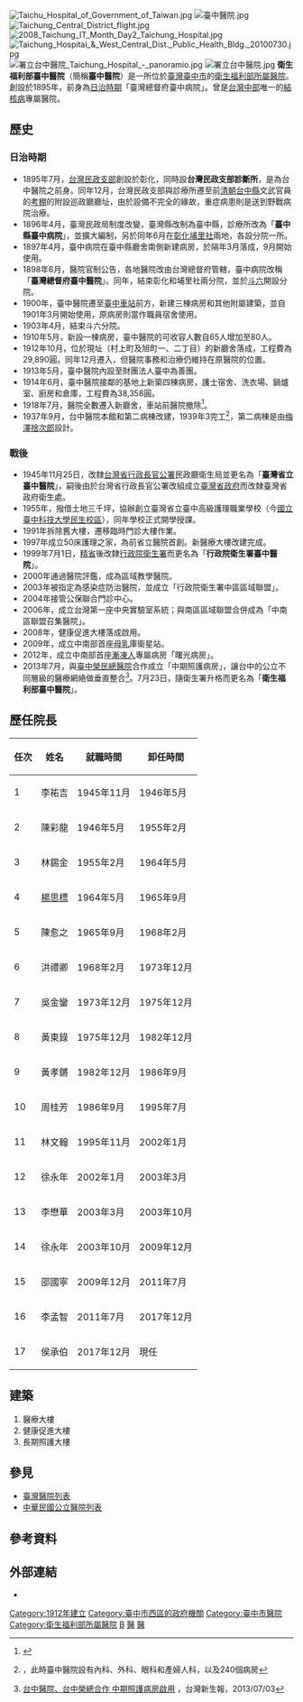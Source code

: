 {{Infobox hospital
| name        =衛生福利部臺中醫院
| name_en     =Ministry of Health and Welfare Taichung Hospital
| admin       =行政院衛生福利部
| logo        =
| image       =Taichung Hospital-2.JPG
| country     ={{ROC-TWN}}
| address     =臺中市西區廣民里2鄰三民路一段199號
| coordinates =<!-- 在此填寫醫院位置的坐標。 -->
| discriminate_code=0117030010
| funding     =公立
| type        =綜合教學醫院
| Division_of_medical_liability=區域醫院
| affiliation =行政院衛生福利部
| beds        =747床
| num_employees=本院：720人<br/>居家護理所：4人<br/>護理之家：26人
| emergency   =中度級（不含高危險妊娠孕產婦及新生兒照護品質）
| helipad     =<!-- 在此填寫醫院的直昇機坪代碼（可使用機場代碼）。只在有確實參考支持的情況下使用。 -->
| founded     =1912年
| closed      =<!-- 此項目為選擇性。在此填入醫院停辦的日期。 -->
| demolished  =<!-- 此項目為選擇性。在此填入醫院被拆卸的日期。 -->
| dean        =侯承伯（師（一）級）
| website     ={{URL|www.taic.mohw.gov.tw}}
}}
[[File:Taichu_Hospital_of_Government_of_Taiwan.jpg|thumb]]
[[File:臺中醫院.jpg|thumb]]
[[File:Taichung_Central_District_flight.jpg|thumb]]
[[File:2008_Taichung_IT_Month_Day2_Taichung_Hospital.jpg|thumb]]
[[File:Taichung_Hospital_&_West_Central_Dist._Public_Health_Bldg._20100730.jpg|thumb]]
[[File:署立台中醫院_Taichung_Hospital_-_panoramio.jpg|thumb]]
[[File:署立台中醫院.jpg|thumb]]
'''衛生福利部臺中醫院'''（簡稱'''臺中醫院'''）是一所位於[[臺灣|臺灣]][[臺中市|臺中市]]的[[衛生福利部所屬醫院|衛生福利部所屬醫院]]。創設於1895年，前身為[[台灣日治時期|日治時期]]「臺灣總督府臺中病院」。曾是[[台灣中部|台灣中部]]唯一的[[結核病|結核病]]專屬醫院。

== 歷史 ==
=== 日治時期 ===
*1895年7月，[[台灣民政支部|台灣民政支部]]創設於彰化，同時設'''台灣民政支部診斷所'''，是為台中醫院之前身。同年12月，台灣民政支部與診療所遷至前[[清朝|清朝]][[台中縣|台中縣]]文武官員的[[臺灣府儒考棚|考棚]]的附設巡政廳廳址，由於設備不完全的緣故，重症病患則是送到野戰病院治療。
*1896年4月，臺灣民政局制度改變，臺灣縣改制為臺中縣，診療所改為「'''臺中縣臺中病院'''」，並擴大編制，另於同年6月在[[彰化市|彰化]][[埔里鎮|埔里社]]兩地，各設分院一所。
*1897年4月，臺中病院在臺中縣廳舍南側新建病房，於隔年3月落成，9月開始使用。
*1898年6月，醫院官制公告，各地醫院改由台灣總督府管轄，臺中病院改稱「'''臺灣總督府臺中醫院'''」。同年，結束彰化和埔里社兩分院，並於[[斗六市|斗六]]開設分院。
*1900年，臺中醫院遷至[[臺中車站|臺中車站]]前方，新建三棟病房和其他附屬建築，並自1901年3月開始使用，原病房則當作職員宿舍使用。
*1903年4月，結束斗六分院。
*1910年5月，新設一棟病房，臺中醫院的可收容人數自65人增加至80人。
*1912年10月，位於現址（村上町及旭町一、二丁目）的新廳舍落成，工程費為29,890圓。同年12月遷入，但醫院事務和治療仍維持在原醫院的位置。
*1913年5月，臺中醫院內設至財團法人臺中為善團。
*1914年6月，臺中醫院接鄰的基地上新築四棟病房，護士宿舍、洗衣場、鍋爐室、廚房和倉庫，工程費為38,358圓。
*1918年7月，醫院全數遷入新廳舍，車站前醫院撤除<ref>{{cite book |author1=臺中市役所 |title=臺中市史 |date=1934-01-20 |publisher=臺灣新聞社}}</ref>。
*1937年9月，台中醫院本館和第二病棟改建，1939年3完工<ref>{{cite journal |title=臺中醫院新營工事概要 |journal=臺灣建築會誌 |date=1943-04-14 |volume=15}}，此時臺中醫院設有內科、外科、眼科和產婦人科，以及240個病房</ref>，第二病棟是由[[梅澤捨次郎|梅澤捨次郎]]設計。

=== 戰後 ===
*1945年11月25日，改隸[[台灣省行政長官公署|台灣省行政長官公署]]民政廳衛生局並更名為「'''臺灣省立臺中醫院'''」，嗣後由於台灣省行政長官公署改組成立[[臺灣省政府|臺灣省政府]]而改隸臺灣省政府衛生處。
*1955年，撥借土地三千坪，協辦創立臺灣省立臺中高級護理職業學校（今[[國立臺中科技大學民生校區|國立臺中科技大學民生校區]]），同年學校正式開學授課。
*1991年拆除舊大樓，遷移臨時門診大樓作業。
*1997年成立50床護理之家，為前省立醫院首創。新醫療大樓改建完成。
*1999年7月1日，[[精省|精省]]後改隸[[行政院衛生署|行政院衛生署]]而更名為「'''行政院衛生署臺中醫院'''」。
*2000年通過醫院評鑑，成為區域教學醫院。
*2003年被指定為感染症防治醫院，並成立「行政院衛生署中區區域聯盟」。
*2004年接管公保聯合門診中心。
*2006年，成立台灣第一座中央實驗室系統；與南區區域聯盟合併成為「中南區聯盟召集醫院」。
*2008年，健康促進大樓落成啟用。
*2009年，成立中南部首座[[母乳|母乳]]庫衛星站。
*2012年，成立中南部首座[[漸凍人|漸凍人]]專屬病房「曙光病房」。
*2013年7月，與[[臺中榮民總醫院|臺中榮民總醫院]]合作成立「中期照護病房」，讓台中的公立不同層級的醫療網絡做垂直整合<ref>[http://61.222.185.194/?FID=14&CID=195609 台中醫院、台中榮總合作 中期照護病房啟用] {{Wayback|url=http://61.222.185.194/?FID=14&CID=195609 |date=20210309154815 }}，台灣新生報，2013/07/03</ref>。7月23日，隨衛生署升格而更名為「'''衛生福利部臺中醫院'''」。

==歷任院長==
{| class="wikitable"
|-
!任次||姓名||就職時間||卸任時間
|- 
|1||李祐吉||1945年11月||1946年5月
|-
|2||陳彩龍||1946年5月||1955年2月
|-
|3||林錫金||1955年2月||1964年5月
|-
|4||[[楊思標|楊思標]]||1964年5月||1965年9月
|-
|5||陳愈之||1965年9月||1968年2月
|-
|6||洪禮卿||1968年2月||1973年12月
|-
|7||吳金鑾||1973年12月||1975年12月
|-
|8||黃東錄||1975年12月||1982年12月
|-
|9||黃孝鏘||1982年12月||1986年9月
|-
|10||周桂芳||1986年9月||1995年7月
|-
|11||林文翰||1995年11月||2002年1月
|-
|12||徐永年||2002年1月||2003年3月
|-
|13||李懋華||2003年3月||2003年10月
|-
|14||徐永年||2003年10月||2009年12月
|-
|15||邵國寧||2009年12月||2011年7月
|-
|16||李孟智||2011年7月||2017年12月
|-
|17||侯承伯||2017年12月||現任
|}

==建築==
#醫療大樓
#健康促進大樓
#長期照護大樓

== 參見 ==
* [[臺灣醫院列表|臺灣醫院列表]]
* [[中華民國公立醫院列表|中華民國公立醫院列表]]

== 參考資料 ==
{{Reflist}}

== 外部連結 ==
*{{Official website|www.taic.mohw.gov.tw}}

{{commons category|Taichung Hospital}}
{{衛生福利部附屬醫療及社會福利機構}}
{{coord|24.140334|N|120.675593|E|format=dms|display=title|scale:10000}}

[[Category:1912年建立|Category:1912年建立]]
[[Category:臺中市西區的政府機關|Category:臺中市西區的政府機關]]
[[Category:臺中市醫院|Category:臺中市醫院]]
[[Category:衛生福利部所屬醫院|Category:衛生福利部所屬醫院]]
[[Category:台灣區域醫院|B]]
[[Category:台中市的政府機構|醫]]
[[Category:臺中市公有建築|醫]]